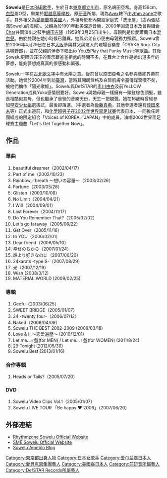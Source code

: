 {{BLP unsourced|time=2020-04-08T23:26:46+00:00}}
{{藝人
| 类型 = 女歌手
| name = Sowelu
| 本名 = 嶋田亞希
| 出生日期 = {{birth_date_and_age|1982|11|6}}
| 出生地點 = {{flagicon|JPN}} [[日本|日本]][[東京都|東京都]][[立川市|立川市]]
| 出道作 = Beautiful Dreamer 
| website = [https://web.archive.org/web/20090917005333/http://rhythmzone.net/sowelu/ Sowelu Official Website]
}}

'''Sowelu'''{{BD|1982年|11月6日|catIdx=Sowelu}}是[[日本|日本]][[节奏布鲁斯|R&B]][[歌手|歌手]]，生於日本[[東京都|東京都]][[立川市|立川市]]，原名嶋田亞希。身高159cm，[[血型|血型]]屬O型，畢業於[[堀越高等學校|堀越高等學校]]，原[[研音|研音]]所屬，現為[[Avex|Avex]]轄下[[rhythm_zone|rhythm zone]]之歌手。其外祖父為[[愛爾蘭|愛爾蘭]]裔[[美國|美國]]人，外祖母於都內開設家庭式「洗車屋」（店內張貼滿Sowelu的海報）。父親為於1991年赴美深造音樂，2003年回流日本及曾與組合[[Char|Char]]共同演出之鼓手[[嶋田吉隆|嶋田吉隆]]（1959年3月25日出生），母親則是位愛爾蘭日本[[混血兒|混血兒]]。由於雙親在她小時候已離異，她與弟弟自小便由母親獨力照顧。Sowelu曾於2006年4月29日在日本[[大阪市|大阪]]參與其父與友人的現場音樂會「OSAKA Rock City共鳴野郎」，並在父親的伴奏下唱出to You及Play that Funky Music等歌曲。其後Sowelu更眼淚汪汪的表示跟爸爸相處的時間不多，在舞台上合作是她出道多年的夢想，能夠夢想成真真的很感動和緊張。

Sowelu一字在[[如尼字母|古北歐文字]]中有太陽之意。從前曾以原田亞希之名參與藝能界幕前活動。她曾於2004年到訪[[臺灣|臺灣]]，當時其開朗性格及白晢肌膚令臺傳媒驚嘆不矣，被他們稱作「陽光歌姬」。Sowelu與DefSTAR的[[市川由衣|市川由衣]]及前YeLLOW Generation成員Yuko感情很要好。Sowelu與她母親一樣擁有一頭紅棕色頭髮，雖長相酷似其母，但也繼承了爸爸的音樂天份，天生一把靚聲。她在16歲時曾經參加[[早安少女組|早安少女組]]選拔試，最後卻落選。（中選者為[[後藤真希|後藤真希]]，其他參選者還有[[倖田來未|倖田來未]]等）正式出道前，和[[化學超男子|化學超男子]]在[[2002年世界盃足球賽|2002年世界盃足球賽]]代表日本，一同擔任跨國組成的限定組合「Voices of KOREA／JAPAN」中的成員，演唱2002世界盃足球賽主題曲「Let's Get Together Now」。

== 作品 ==
=== 單曲 ===
#beautiful dreamer（2002/04/17）
#Part of me（2002/10/23）
#Rainbow／breath ～想いの容量～（2003/02/26）
#Fortune（2003/05/28）
#Glisten（2003/10/08）
#No Limit（2004/04/21）
#I Will（2004/09/01）
#Last Forever（2004/11/17）
#Do You Remember That?（2005/02/02）
#Let's go faraway（2005/06/22）
#Get Over（2005/11/16）
#to YOU（2006/02/01）
#Dear friend（2006/05/10）
#幸せのちから（2007/01/24）
#誰より好きなのに（2007/06/20）
#24karats -type S-（2007/08/29）
#光（2007/12/19）
#Wish (2008/3/12)
#MATERIAL WORLD (2009/02/25)

=== 專輯 ===
#Geofu（2003/06/25）
#SWEET BRIDGE（2005/01/07）
#24 -twenty four-（2006/07/12）
#Naked（2008/04/09）
#Sowelu THE BEST 2002-2009 (2009/03/18)
#Love & I. ～恋爱遍歴～ (2010/12/01)
#Let me...♂盤(for MEN) / Let me...♀盤(for WOMEN) (2011/8/24)
#29 Tonight (2012/05/30)
#Sowelu Best (2013/01/16)

=== 合作專輯 ===
#Heads or Tails?（2005/07/20）

=== DVD ===
#Sowelu Video Clips Vol.1（2005/01/07）
#Sowelu LIVE TOUR 「Be happy ♥ 2006」（2007/06/20）

== 外部連結 ==
*[https://web.archive.org/web/20090917005333/http://rhythmzone.net/sowelu/ Rhythmzone Sowelu Official Website]
*[http://www.sowelu.info/ SME Sowelu Official Website]{{Wayback|url=http://www.sowelu.info/ |date=20070813200118 }}
*[https://archive.is/20130430204053/ameblo.jp/akiharada-soweludiary Sowelu Ameblo Blog]
{{Avex}}
{{Authority control}}
[[Category:東京都出身人物|Category:東京都出身人物]]
[[Category:日本女歌手|Category:日本女歌手]]
[[Category:爱尔兰裔日本人|Category:爱尔兰裔日本人]]
[[Category:愛貝克思集團藝人|Category:愛貝克思集團藝人]]
[[Category:美國裔日本人|Category:美國裔日本人]]
[[Category:前研音所屬藝人|Category:前研音所屬藝人]]
[[Category:DefSTAR_Records所屬藝人|Category:DefSTAR Records所屬藝人]]